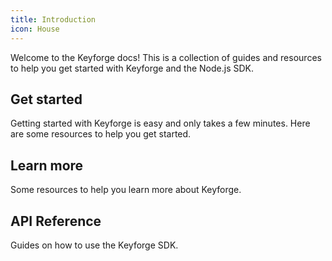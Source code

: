 ```yaml
---
title: Introduction
icon: House
---
```


Welcome to the Keyforge docs! This is a collection of guides and resources to help you get started with Keyforge and the Node.js SDK.

## Get started

Getting started with Keyforge is easy and only takes a few minutes. Here are some resources to help you get started.

<Cards>
  <Card
    title="Quickstart"
    href="/quickstart"
    description="Set up Keyforge in your project within minutes."
  />
  <Card
    title="Examples"
    href="/examples"
    description="Example apps using the Keyforge SDK."
  />
</Cards>

## Learn more

Some resources to help you learn more about Keyforge.

<Cards>
  <Card
    title="Products"
    href="/products"
    description="Learn about products in Keyforge."
  />
  <Card
    title="Licenses"
    href="/licenses"
    description="Learn about licenses in Keyforge."
  />
  <Card
    title="Portal"
    href="/portal"
    description="Learn about the Keyforge portal."
  />
  <Card
    title="Integrations"
    href="/integrations"
    description="Integrate Keyforge with other services."
  />
</Cards>

## API Reference

Guides on how to use the Keyforge SDK.

<Cards>
  <Card
    title="Products"
    href="/api-reference/products"
    description="Manage products with the Keyforge SDK."
  />
  <Card
    title="Licenses"
    href="/api-reference/licenses"
    description="Manage licenses with the Keyforge SDK."
  />
  <Card
    title="Portal"
    href="/api-reference/portal"
    description="Interact with the portal using the Keyforge SDK."
  />
  <Card
    title="Public REST API"
    href="/api-reference/public-api"
    description="Validate and activate licenses directly in your app."
  />
</Cards>
